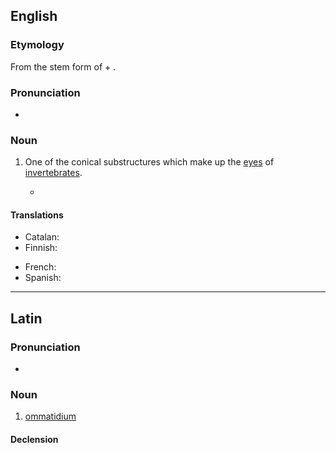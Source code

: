 ==English==
{{wikipedia}}

===Etymology===
From the stem form of {{der|en|grc|ὄμμα||eye}} + {{suffix|en||idium}}.

===Pronunciation===
* {{IPA|en|/ɒməˈtɪdɪəm/}}

===Noun===
{{en-noun|ommatidia}}

# {{lb|en|zoology}} One of the conical substructures which make up the [[eyes]] of [[invertebrates]].
#* {{quote-book|en|year=1996|passage=The ‘compound’ eyes of insects [...] are made up of large numbers of facets or '''ommatidia''', and in this sense, our own eyes are ‘simple’.|author=Michael J. Roberts|title=Spiders of Britain and Northern Europe|publisher=Collins|year_published=1996|page=12}}

====Translations====
{{trans-top|substructure of the eye}}
* Catalan: {{t|ca|ommatidi|m}}
* Finnish: {{t+|fi|ommatidi}}
{{trans-mid}}
* French: {{t+|fr|ommatidie|f}}
* Spanish: {{t|es|omatidio|m}}
{{trans-bottom}}

----

==Latin==

===Pronunciation===
* {{la-IPA|ommatidium}}

===Noun===
{{la-noun|ommatidium<2>}}

# [[#English|ommatidium]]

====Declension====
{{la-ndecl|ommatidium<2>}}